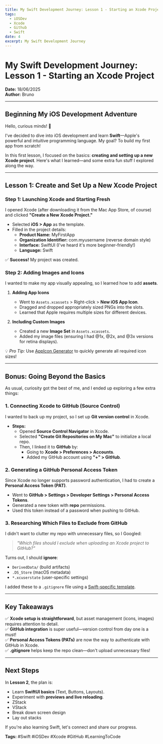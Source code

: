 ```yaml
---
title: My Swift Development Journey: Lesson 1 - Starting an Xcode Project [EN]
tags:
  - iOSDev
  - Xcode
  - Github
  - Swift
date: 4
excerpt: My Swift Development Journey
---
```


# My Swift Development Journey: Lesson 1 - Starting an Xcode Project

**Date:** 18/06/2025  
**Author:** Bruno

---

## Beginning My iOS Development Adventure

Hello, curious minds! 👋

I've decided to dive into iOS development and learn **Swift**—Apple's powerful and intuitive programming language. My goal? To build my first app from scratch!

In this first lesson, I focused on the basics: **creating and setting up a new Xcode project**. Here's what I learned—and some extra fun stuff I explored along the way.

---

## Lesson 1: Create and Set Up a New Xcode Project

### Step 1: Launching Xcode and Starting Fresh

I opened Xcode (after downloading it from the Mac App Store, of course) and clicked **"Create a New Xcode Project."**

- Selected **iOS > App** as the template.
- Filled in the project details:
  - **Product Name:** MyFirstApp
  - **Organization Identifier:** com.myusername (reverse domain style)
  - **Interface:** SwiftUI (I've heard it's more beginner-friendly!)
  - **Language:** Swift

✅ **Success!** My project was created.

### Step 2: Adding Images and Icons

I wanted to make my app visually appealing, so I learned how to add **assets**.

1. **Adding App Icons**

   - Went to `Assets.xcassets` > Right-click > **New iOS App Icon**.
   - Dragged and dropped appropriately sized PNGs into the slots.
   - Learned that Apple requires multiple sizes for different devices.

2. **Including Custom Images**
   - Created a new **Image Set** in `Assets.xcassets`.
   - Added my image files (ensuring I had @1x, @2x, and @3x versions for retina displays).

💡 _Pro Tip:_ Use [AppIcon Generator](https://appicon.co/) to quickly generate all required icon sizes!

---

## Bonus: Going Beyond the Basics

As usual, curiosity got the best of me, and I ended up exploring a few extra things:

### 1. Connecting Xcode to GitHub (Source Control)

I wanted to back up my project, so I set up **Git version control** in Xcode.

- **Steps:**
  - Opened **Source Control Navigator** in Xcode.
  - Selected **"Create Git Repositories on My Mac"** to initialize a local repo.
  - Then, I linked it to **GitHub** by:
    - Going to **Xcode > Preferences > Accounts**.
    - Added my GitHub account using **"+" > GitHub**.

### 2. Generating a GitHub Personal Access Token

Since Xcode no longer supports password authentication, I had to create a **Personal Access Token (PAT)**.

- Went to **GitHub > Settings > Developer Settings > Personal Access Tokens**.
- Generated a new token with **repo** permissions.
- Used this token instead of a password when pushing to GitHub.

### 3. Researching Which Files to Exclude from GitHub

I didn't want to clutter my repo with unnecessary files, so I Googled:

> _"Which files should I exclude when uploading an Xcode project to GitHub?"_

Turns out, I should **ignore**:

- `DerivedData/` (build artifacts)
- `.DS_Store` (macOS metadata)
- `*.xcuserstate` (user-specific settings)

I added these to a `.gitignore` file using a [Swift-specific template](https://github.com/github/gitignore/blob/main/Swift.gitignore).

---

## Key Takeaways

✅ **Xcode setup is straightforward**, but asset management (icons, images) requires attention to detail.  
✅ **GitHub integration** is super useful—version control from day one is a must!  
✅ **Personal Access Tokens (PATs)** are now the way to authenticate with GitHub in Xcode.  
✅ **.gitignore** helps keep the repo clean—don't upload unnecessary files!

---

## Next Steps

In **Lesson 2**, the plan is:

- Learn **SwiftUI basics** (Text, Buttons, Layouts).
- Experiment with **previews and live reloading**.
- ZStack
- VStack
- Break down screen design
- Lay out stacks

If you're also learning Swift, let's connect and share our progress.

**Tags:** #Swift #iOSDev #Xcode #GitHub #LearningToCode
